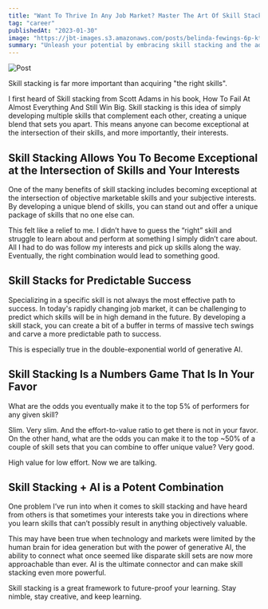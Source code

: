 ```yaml
---
title: "Want To Thrive In Any Job Market? Master The Art Of Skill Stacking"
tag: "career"
publishedAt: "2023-01-30"
image: "https://jbt-images.s3.amazonaws.com/posts/belinda-fewings-6p-ktxcbgnw-unsplash-scaled.jpeg"
summary: "Unleash your potential by embracing skill stacking and the advantages it brings. Combining a series of unique skill sets will set you apart from everyone else."
---
```


![Post](https://jbt-images.s3.amazonaws.com/posts/belinda-fewings-6p-ktxcbgnw-unsplash-scaled.jpeg)

Skill stacking is far more important than acquiring "the right skills".

I first heard of Skill stacking from Scott Adams in his book, How To Fail At Almost Everything And Still Win Big. Skill stacking is this idea of simply developing multiple skills that complement each other, creating a unique blend that sets you apart. This means anyone can become exceptional at the intersection of their skills, and more importantly, their interests.

## Skill Stacking Allows You To Become Exceptional at the Intersection of Skills and Your Interests

One of the many benefits of skill stacking includes becoming exceptional at the intersection of objective marketable skills and your subjective interests. By developing a unique blend of skills, you can stand out and offer a unique package of skills that no one else can.

This felt like a relief to me. I didn’t have to guess the “right” skill and struggle to learn about and perform at something I simply didn’t care about. All I had to do was follow my interests and pick up skills along the way. Eventually, the right combination would lead to something good.

## Skill Stacks for Predictable Success

Specializing in a specific skill is not always the most effective path to success. In today's rapidly changing job market, it can be challenging to predict which skills will be in high demand in the future. By developing a skill stack, you can create a bit of a buffer in terms of massive tech swings and carve a more predictable path to success.

This is especially true in the double-exponential world of generative AI.

## Skill Stacking Is a Numbers Game That Is In Your Favor

What are the odds you eventually make it to the top 5% of performers for any given skill?

Slim. Very slim. And the effort-to-value ratio to get there is not in your favor. On the other hand, what are the odds you can make it to the top ~50% of a couple of skill sets that you can combine to offer unique value? Very good.

High value for low effort. Now we are talking.

## Skill Stacking + AI is a Potent Combination

One problem I’ve run into when it comes to skill stacking and have heard from others is that sometimes your interests take you in directions where you learn skills that can’t possibly result in anything objectively valuable.

This may have been true when technology and markets were limited by the human brain for idea generation but with the power of generative AI, the ability to connect what once seemed like disparate skill sets are now more approachable than ever. AI is the ultimate connector and can make skill stacking even more powerful.

Skill stacking is a great framework to future-proof your learning. Stay nimble, stay creative, and keep learning.
